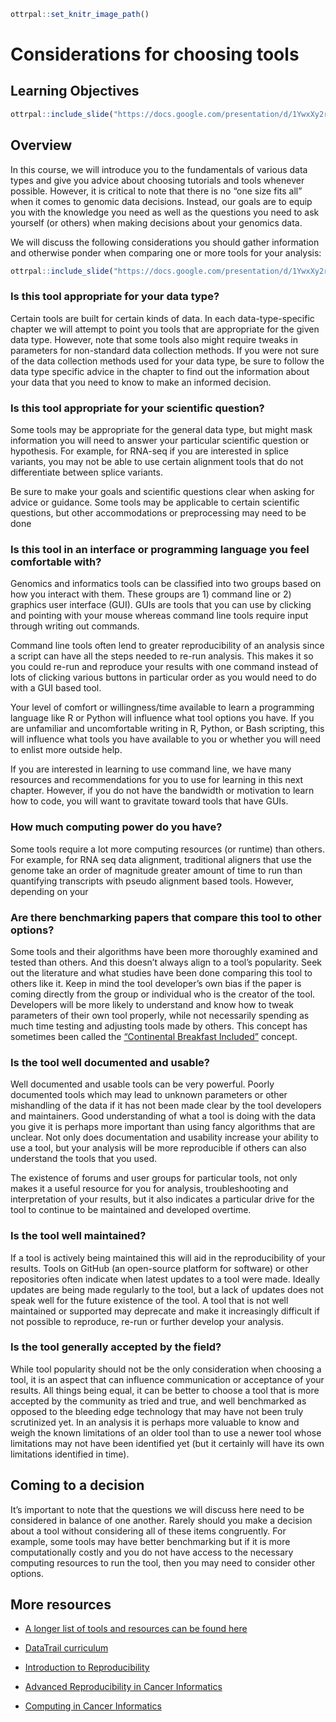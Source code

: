 
```r
ottrpal::set_knitr_image_path()
```

# Considerations for choosing tools

## Learning Objectives

```r
ottrpal::include_slide("https://docs.google.com/presentation/d/1YwxXy2rnUgbx_7B7ENH9wpDX-j6JpJz6lGVzOkjo0qY/edit#slide=id.g21f6c5d3981_0_0")
```

## Overview

In this course, we will introduce you to the fundamentals of various data types and give you advice about choosing tutorials and tools whenever possible. However, it is critical to note that there is no "one size fits all" when it comes to genomic data decisions. Instead, our goals are to equip you with the knowledge you need as well as the questions you need to ask yourself (or others) when making decisions about your genomics data.

We will discuss the following considerations you should gather information and otherwise ponder when comparing one or more tools for your analysis:

```r
ottrpal::include_slide("https://docs.google.com/presentation/d/1YwxXy2rnUgbx_7B7ENH9wpDX-j6JpJz6lGVzOkjo0qY/edit#slide=id.g21f6c5d3981_0_5")
```

### Is this tool appropriate for your data type?

Certain tools are built for certain kinds of data. In each data-type-specific chapter we will attempt to point you tools that are appropriate for the given data type. However, note that some tools also might require tweaks in parameters for non-standard data collection methods. If you were not sure of the data collection methods used for your data type, be sure to follow the data type specific advice in the chapter to find out the information about your data that you need to know to make an informed decision.  

### Is this tool appropriate for your scientific question?

Some tools may be appropriate for the general data type, but might mask information  you will need to answer your particular scientific question or hypothesis. For example, for RNA-seq if you are interested in splice variants, you may not be able to use certain alignment tools that do not differentiate between splice variants.

Be sure to make your goals and scientific questions clear when asking for advice or guidance. Some tools may be applicable to certain scientific questions, but other accommodations or preprocessing may need to be done

### Is this tool in an interface or programming language you feel comfortable with?

Genomics and informatics tools can be classified into two groups based on how you interact with them. These groups are 1) command line or 2) graphics user interface (GUI). GUIs are tools that you can use by clicking and pointing with your mouse whereas command line tools require input through writing out commands.

Command line tools often lend to greater reproducibility of an analysis since a script can have all the steps needed to re-run analysis. This makes it so you could re-run and reproduce your results with one command instead of lots of clicking various buttons in particular order as you would need to do with a GUI based tool.

Your level of comfort or willingness/time available to learn a programming language like R or Python will influence what tool options you have. If you are unfamiliar and uncomfortable writing in R, Python, or Bash scripting, this will influence what tools you have available to you or whether you will need to enlist more outside help.

If you are interested in learning to use command line, we have many resources and recommendations for you to use for learning in this next chapter. However, if you do not have the bandwidth or motivation to learn how to code, you will want to gravitate toward tools that have GUIs.

### How much computing power do you have?

Some tools require a lot more computing resources (or runtime) than others. For example, for RNA seq data alignment, traditional aligners that use the genome take an order of magnitude greater amount of time to run than quantifying transcripts with pseudo alignment based tools. However, depending on your

### Are there benchmarking papers that compare this tool to other options?

Some tools and their algorithms have been more thoroughly examined and tested than others. And this doesn't always align to a tool's popularity. Seek out the literature and what studies have been done comparing this tool to others like it. Keep in mind the tool developer's own bias if the paper is coming directly from the group or individual who is the creator of the tool. Developers will be more likely to understand and know how to tweak parameters of their own tool properly, while not necessarily spending as much time testing and adjusting tools made by others. This concept has sometimes been called the ["Continental Breakfast Included"](https://www.biorxiv.org/content/10.1101/385534v4) concept.  

### Is the tool well documented and usable?

Well documented and usable tools can be very powerful. Poorly documented tools which may lead to unknown parameters or other mishandling of the data if it has not been made clear by the tool developers and maintainers. Good understanding of what a tool is doing with the data you give it is perhaps more important than using fancy algorithms that are unclear. Not only does documentation and usability increase your ability to use a tool, but your analysis will be more reproducible if others can also understand the tools that you used.

The existence of forums and user groups for particular tools, not only makes it a useful resource for you for analysis, troubleshooting and interpretation of your results, but it also indicates a particular drive for the tool to continue to be maintained and developed overtime.

### Is the tool well maintained?

If a tool is actively being maintained this will aid in the reproducibility of your results. Tools on GitHub (an open-source platform for software) or other repositories often indicate when latest updates to a tool were made. Ideally updates are being made regularly to the tool, but a lack of updates does not speak well for the future existence of the tool. A tool that is not well maintained or supported may deprecate and make it increasingly difficult if not possible to reproduce, re-run or further develop your analysis.

### Is the tool generally accepted by the field?

While tool popularity should not be the only consideration when choosing a tool, it is an aspect that can influence communication or acceptance of your results. All things being equal, it can be better to choose a tool that is more accepted by the community as tried and true, and well benchmarked as opposed to the bleeding edge technology that may have not been truly scrutinized yet. In an analysis it is perhaps more valuable to know and weigh the known limitations of an older tool than to use a newer tool whose limitations may not have been identified yet (but it certainly will have its own limitations identified in time).

## Coming to a decision

It's important to note that the questions we will discuss here need to be considered in balance of one another. Rarely should you make a decision about a tool without considering all of these items congruently. For example, some tools may have better benchmarking but if it is more computationally costly and you do not have access to the necessary computing resources to run the tool, then you may need to consider other options.



## More resources

- [A longer list of tools and resources can be found here](https://hutchdatascience.org/code_review/more_resources.html)

- [DataTrail curriculum](https://datatrail-jhu.github.io/DataTrail/index.html)
- [Introduction to Reproducibility](https://jhudatascience.org/Reproducibility_in_Cancer_Informatics/introduction.html)
- [Advanced Reproducibility in Cancer Informatics](https://jhudatascience.org/Adv_Reproducibility_in_Cancer_Informatics/introduction.html)
- [Computing in Cancer Informatics](https://jhudatascience.org/Computing_for_Cancer_Informatics/)
